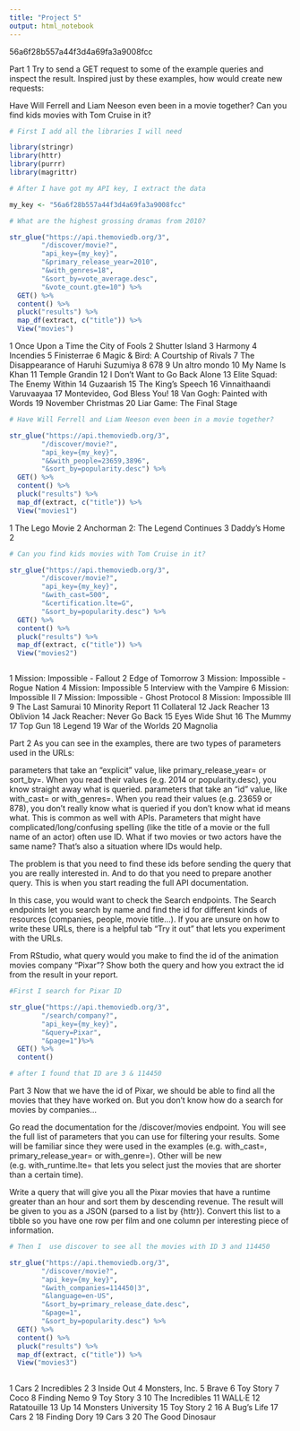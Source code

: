 ```yaml
---
title: "Project 5"
output: html_notebook
---
```


56a6f28b557a44f3d4a69fa3a9008fcc

Part 1
Try to send a GET request to some of the example queries and inspect the result. Inspired just by these examples, how would create new requests:


Have Will Ferrell and Liam Neeson even been in a movie together?
Can you find kids movies with Tom Cruise in it?

```r
# First I add all the libraries I will need

library(stringr)
library(httr)
library(purrr)
library(magrittr)

# After I have got my API key, I extract the data

my_key <- "56a6f28b557a44f3d4a69fa3a9008fcc"

# What are the highest grossing dramas from 2010?

str_glue("https://api.themoviedb.org/3",
        "/discover/movie?",
        "api_key={my_key}",
        "&primary_release_year=2010",
        "&with_genres=18",
        "&sort_by=vote_average.desc",
        "&vote_count.gte=10") %>%
  GET() %>% 
  content() %>% 
  pluck("results") %>%
  map_df(extract, c("title")) %>%
  View("movies")

```


1 Once Upon a Time the City of Fools
2 Shutter Island
3 Harmony
4 Incendies
5 Finisterrae
6 Magic & Bird: A Courtship of Rivals
7 The Disappearance of Haruhi Suzumiya
8 678
9 Un altro mondo
10 My Name Is Khan
11 Temple Grandin
12 I Don't Want to Go Back Alone
13 Elite Squad: The Enemy Within
14 Guzaarish
15 The King's Speech
16 Vinnaithaandi Varuvaayaa
17 Montevideo, God Bless You!
18 Van Gogh: Painted with Words
19 November Christmas
20 Liar Game: The Final Stage

```r
# Have Will Ferrell and Liam Neeson even been in a movie together?

str_glue("https://api.themoviedb.org/3",
        "/discover/movie?",
        "api_key={my_key}",
        "&&with_people=23659,3896",
        "&sort_by=popularity.desc") %>% 
  GET() %>% 
  content() %>% 
  pluck("results") %>%
  map_df(extract, c("title")) %>%
  View("movies1")

```

1 The Lego Movie
2 Anchorman 2: The Legend Continues
3 Daddy's Home 2

```r


# Can you find kids movies with Tom Cruise in it?

str_glue("https://api.themoviedb.org/3",
        "/discover/movie?",
        "api_key={my_key}",
        "&with_cast=500",
        "&certification.lte=G",
        "&sort_by=popularity.desc") %>% 
  GET() %>% 
  content() %>% 
  pluck("results") %>%
  map_df(extract, c("title")) %>%
  View("movies2")



```

1 Mission: Impossible - Fallout
2 Edge of Tomorrow
3 Mission: Impossible - Rogue Nation
4 Mission: Impossible
5 Interview with the Vampire
6 Mission: Impossible II
7 Mission: Impossible - Ghost Protocol
8 Mission: Impossible III
9 The Last Samurai
10 Minority Report
11 Collateral
12 Jack Reacher
13 Oblivion
14 Jack Reacher: Never Go Back
15 Eyes Wide Shut
16 The Mummy
17 Top Gun
18 Legend
19 War of the Worlds
20 Magnolia

Part 2
As you can see in the examples, there are two types of parameters used in the URLs:

parameters that take an "explicit" value, like primary_release_year= or sort_by=. When you read their values (e.g. 2014 or popularity.desc), you know straight away what is queried.
parameters that take an "id" value, like with_cast= or with_genres=. When you read their values (e.g. 23659 or 878), you don't really know what is queried if you don't know what id means what.
This is common as well with APIs. Parameters that might have complicated/long/confusing spelling (like the title of a movie or the full name of an actor) often use ID. What if two movies or two actors have the same name? That's also a situation where IDs would help.

The problem is that you need to find these ids before sending the query that you are really interested in. And to do that you need to prepare another query. This is when you start reading the full API documentation.

In this case, you would want to check the Search endpoints. The Search endpoints let you search by name and find the id for different kinds of resources (companies, people, movie title…). If you are unsure on how to write these URLs, there is a helpful tab "Try it out" that lets you experiment with the URLs.

From RStudio, what query would you make to find the id of the animation movies company "Pixar"? Show both the query and how you extract the id from the result in your report.

```r
#First I search for Pixar ID

str_glue("https://api.themoviedb.org/3",
        "/search/company?",
        "api_key={my_key}",
        "&query=Pixar",
        "&page=1")%>% 
  GET() %>% 
  content() 

# after I found that ID are 3 & 114450


```


Part 3
Now that we have the id of Pixar, we should be able to find all the movies that they have worked on. But you don't know how do a search for movies by companies…

Go read the documentation for the /discover/movies endpoint. You will see the full list of parameters that you can use for filtering your results. Some will be familiar since they were used in the examples (e.g. with_cast=, primary_release_year= or with_genre=). Other will be new (e.g. with_runtime.lte= that lets you select just the movies that are shorter than a certain time).

Write a query that will give you all the Pixar movies that have a runtime greater than an hour and sort them by descending revenue. The result will be given to you as a JSON (parsed to a list by {httr}). Convert this list to a tibble so you have one row per film and one column per interesting piece of information.

```r

# Then I  use discover to see all the movies with ID 3 and 114450

str_glue("https://api.themoviedb.org/3",
        "/discover/movie?",
        "api_key={my_key}",
        "&with_companies=114450|3",
        "&language=en-US",
        "&sort_by=primary_release_date.desc",
        "&page=1",
        "&sort_by=popularity.desc") %>% 
  GET() %>% 
  content() %>% 
  pluck("results") %>%
  map_df(extract, c("title")) %>%
  View("movies3")
 

```

1 Cars
2 Incredibles 2
3 Inside Out
4 Monsters, Inc.
5 Brave
6 Toy Story
7 Coco
8 Finding Nemo
9 Toy Story 3
10 The Incredibles
11 WALL·E
12 Ratatouille
13 Up
14 Monsters University
15 Toy Story 2
16 A Bug's Life
17 Cars 2
18 Finding Dory
19 Cars 3
20 The Good Dinosaur

